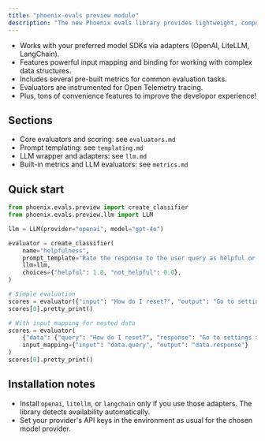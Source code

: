 ```yaml
---
title: "phoenix-evals preview module"
description: "The new Phoenix evals library provides lightweight, composable building blocks for writing and running automatic evaluations."
---
```



- Works with your preferred model SDKs via adapters (OpenAI, LiteLLM, LangChain).
- Features powerful input mapping and binding for working with complex data structures.
- Includes several pre-built metrics for common evaluation tasks.
- Evaluators are instrumented for Open Telemetry tracing.
- Plus, tons of convenience features to improve the developor experience!

## Sections
- Core evaluators and scoring: see `evaluators.md`
- Prompt templating: see `templating.md`
- LLM wrapper and adapters: see `llm.md`
- Built-in metrics and LLM evaluators: see `metrics.md`

## Quick start

```python expandable
from phoenix.evals.preview import create_classifier
from phoenix.evals.preview.llm import LLM

llm = LLM(provider="openai", model="gpt-4o")

evaluator = create_classifier(
    name="helpfulness",
    prompt_template="Rate the response to the user query as helpful or not:\n\nQuery: {input}\nResponse: {output}",
    llm=llm,
    choices={"helpful": 1.0, "not_helpful": 0.0},
)

# Simple evaluation
scores = evaluator({"input": "How do I reset?", "output": "Go to settings > reset."})
scores[0].pretty_print()

# With input mapping for nested data
scores = evaluator(
    {"data": {"query": "How do I reset?", "response": "Go to settings > reset."}},
    input_mapping={"input": "data.query", "output": "data.response"}
)
scores[0].pretty_print()
```

## Installation notes
- Install `openai`, `litellm`, or `langchain` only if you use those adapters. The library detects availability automatically.
- Set your provider's API keys in the environment as usual for the chosen model provider.

